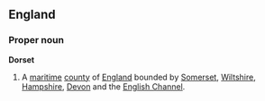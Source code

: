==England==
===Proper noun===
'''Dorset'''
{{wikipedia}}
# A [[maritime]] [[county]] of [[England]] bounded by [[Somerset]], [[Wiltshire]], [[Hampshire]], [[Devon]] and the [[English Channel]].